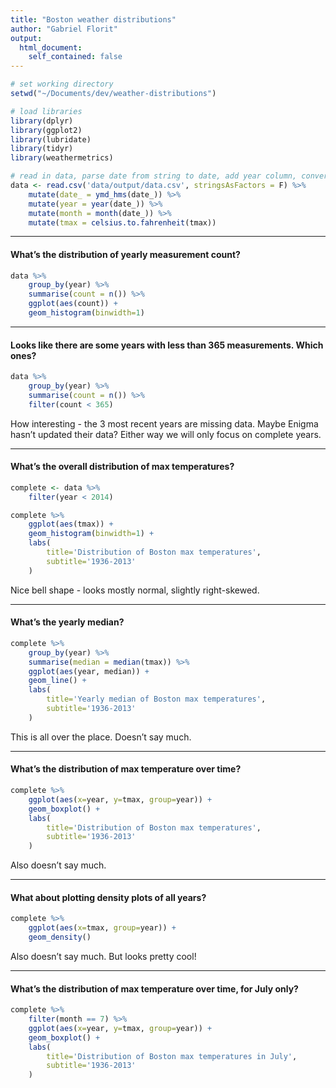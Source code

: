 ```yaml
---
title: "Boston weather distributions"
author: "Gabriel Florit"
output:
  html_document:
    self_contained: false
---
```



```r

# set working directory
setwd("~/Documents/dev/weather-distributions")

# load libraries
library(dplyr)
library(ggplot2)
library(lubridate)
library(tidyr)
library(weathermetrics)

```

```r

# read in data, parse date from string to date, add year column, convert max temp to fahrenheit
data <- read.csv('data/output/data.csv', stringsAsFactors = F) %>%
	mutate(date_ = ymd_hms(date_)) %>%
	mutate(year = year(date_)) %>%
	mutate(month = month(date_)) %>%
	mutate(tmax = celsius.to.fahrenheit(tmax))

```

***
#### What's the distribution of yearly measurement count?

```r

data %>%
	group_by(year) %>%
	summarise(count = n()) %>%
	ggplot(aes(count)) +
	geom_histogram(binwidth=1)

```

***
#### Looks like there are some years with less than 365 measurements. Which ones?

```r

data %>%
	group_by(year) %>%
	summarise(count = n()) %>%
	filter(count < 365)

```

How interesting - the 3 most recent years are missing data. Maybe Enigma hasn't updated their data? Either way we will only focus on complete years.

***
#### What's the overall distribution of max temperatures?

```r

complete <- data %>%
	filter(year < 2014)

complete %>%
	ggplot(aes(tmax)) +
	geom_histogram(binwidth=1) +
	labs(
		title='Distribution of Boston max temperatures',
		subtitle='1936-2013'
	)

```

Nice bell shape - looks mostly normal, slightly right-skewed.

***
#### What's the yearly median?

```r

complete %>%
	group_by(year) %>%
	summarise(median = median(tmax)) %>%
	ggplot(aes(year, median)) +
	geom_line() +
	labs(
		title='Yearly median of Boston max temperatures',
		subtitle='1936-2013'
	)

```

This is all over the place. Doesn't say much.

***
#### What's the distribution of max temperature over time?

```r

complete %>%
	ggplot(aes(x=year, y=tmax, group=year)) +
	geom_boxplot() +
	labs(
		title='Distribution of Boston max temperatures',
		subtitle='1936-2013'
	)

```

Also doesn't say much.

***
#### What about plotting density plots of all years?

```r

complete %>%
	ggplot(aes(x=tmax, group=year)) +
	geom_density()

```

Also doesn't say much. But looks pretty cool!

***
#### What's the distribution of max temperature over time, for July only?

```r

complete %>%
	filter(month == 7) %>%
	ggplot(aes(x=year, y=tmax, group=year)) +
	geom_boxplot() +
	labs(
		title='Distribution of Boston max temperatures in July',
		subtitle='1936-2013'
	)

```
